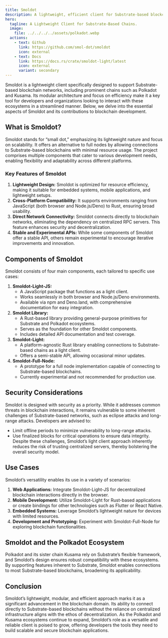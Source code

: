```yaml
---
title: Smoldot
description: A lightweight, efficient client for Substrate-based blockchains like Polkadot and Kusama, enabling secure, decentralized connectivity.
hero:
  tagline: A Lightweight Client for Substrate-Based Chains.
  image: 
    file: ../../../../assets/polkadot.webp
  actions:
    - text: Github
      link: https://github.com/smol-dot/smoldot
      icon: external
    - text: Docs
      link: https://docs.rs/crate/smoldot-light/latest
      icon: external
      variant: secondary
---
```



Smoldot is a lightweight client specifically designed to support Substrate-based blockchain networks, including prominent chains such as Polkadot and Kusama. Its modular architecture and focus on efficiency make it a key tool for developers and organizations looking to interact with these ecosystems in a streamlined manner. Below, we delve into the essential aspects of Smoldot and its contributions to blockchain development.

## What is Smoldot?
Smoldot stands for “small dot,” emphasizing its lightweight nature and focus on scalability. It offers an alternative to full nodes by allowing connections to Substrate-based blockchains with minimal resource usage. The project comprises multiple components that cater to various development needs, enabling flexibility and adaptability across different platforms.

### Key Features of Smoldot
1. **Lightweight Design:** Smoldot is optimized for resource efficiency, making it suitable for embedded systems, mobile applications, and lightweight setups.
2. **Cross-Platform Compatibility:** It supports environments ranging from JavaScript (both browser and Node.js/Deno) to Rust, ensuring broad usability.
3. **Direct Network Connectivity:** Smoldot connects directly to blockchain networks, eliminating the dependency on centralized RPC servers. This feature enhances security and decentralization.
4. **Stable and Experimental APIs:** While some components of Smoldot offer a stable API, others remain experimental to encourage iterative improvements and innovation.

## Components of Smoldot
Smoldot consists of four main components, each tailored to specific use cases:
1. **Smoldot-Light-JS:**
      - A JavaScript package that functions as a light client.
      - Works seamlessly in both browser and Node.js/Deno environments.
      - Available via npm and Deno.land, with comprehensive documentation for easy integration.
2. **Smoldot Library:**
      - A Rust-based library providing general-purpose primitives for Substrate and Polkadot ecosystems.
      - Serves as the foundation for other Smoldot components.
      - Includes detailed API documentation and test coverage.
3. **Smoldot-Light:**
      - A platform-agnostic Rust library enabling connections to Substrate-based chains as a light client.
      - Offers a semi-stable API, allowing occasional minor updates.
4. **Smoldot-Full-Node:**
      - A prototype for a full node implementation capable of connecting to Substrate-based blockchains.
      - Currently experimental and not recommended for production use.

## Security Considerations
Smoldot is designed with security as a priority. While it addresses common threats in blockchain interactions, it remains vulnerable to some inherent challenges of Substrate-based networks, such as eclipse attacks and long-range attacks. Developers are advised to:
- Limit offline periods to minimize vulnerability to long-range attacks.
- Use finalized blocks for critical operations to ensure data integrity.
Despite these challenges, Smoldot’s light client approach inherently reduces the risk of trusting centralized servers, thereby bolstering the overall security model.

## Use Cases
Smoldot’s versatility enables its use in a variety of scenarios:
1. **Web Applications:** Integrate Smoldot-Light-JS for decentralized blockchain interactions directly in the browser.
2. **Mobile Development:** Utilize Smoldot-Light for Rust-based applications or create bindings for other technologies such as Flutter or React Native.
3. **Embedded Systems:** Leverage Smoldot’s lightweight nature for devices with limited resources.
4. **Development and Prototyping:** Experiment with Smoldot-Full-Node for exploring blockchain functionalities.

## Smoldot and the Polkadot Ecosystem
Polkadot and its sister chain Kusama rely on Substrate’s flexible framework, and Smoldot’s design ensures robust compatibility with these ecosystems. By supporting features inherent to Substrate, Smoldot enables connections to most Substrate-based blockchains, broadening its applicability.

## Conclusion
Smoldot’s lightweight, modular, and efficient approach marks it as a significant advancement in the blockchain domain. Its ability to connect directly to Substrate-based blockchains without the reliance on centralized infrastructure aligns with the ethos of decentralization. As the Polkadot and Kusama ecosystems continue to expand, Smoldot’s role as a versatile and reliable client is poised to grow, offering developers the tools they need to build scalable and secure blockchain applications.
